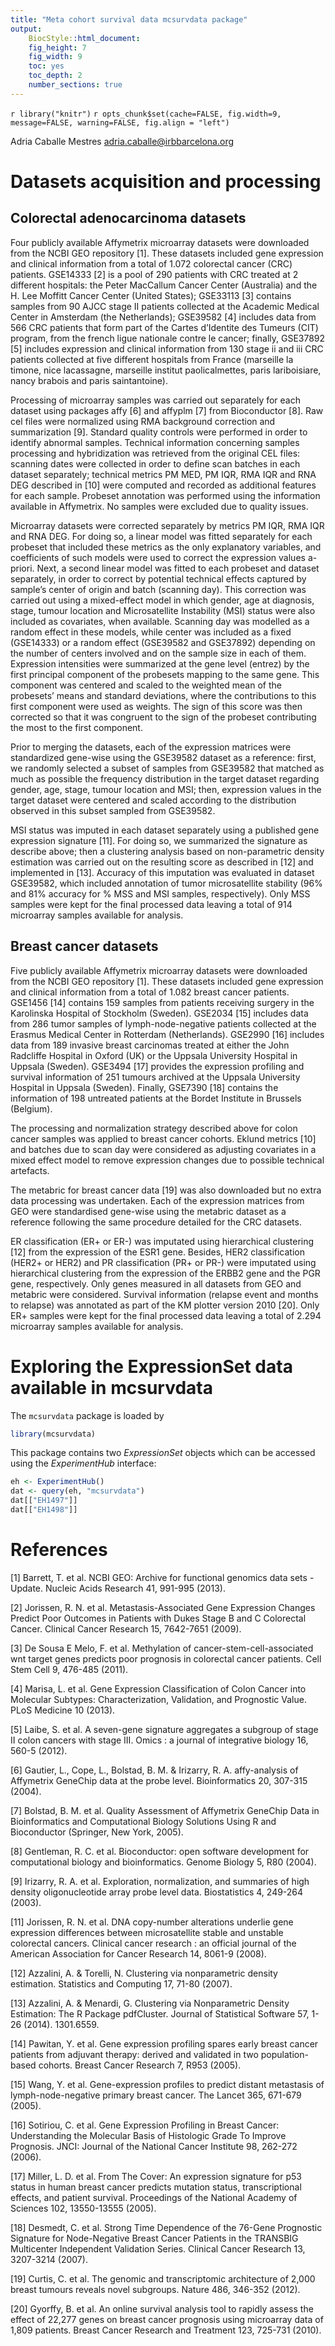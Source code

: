 ```yaml
---
title: "Meta cohort survival data mcsurvdata package"
output:
    BiocStyle::html_document:
    fig_height: 7
    fig_width: 9
    toc: yes
    toc_depth: 2
    number_sections: true
---
```

<!--
%% \VignetteEngine{knitr::rmarkdown}
%% \VignetteIndexEntry{analysis vignette}
-->

`r library("knitr")`
`r opts_chunk$set(cache=FALSE, fig.width=9, message=FALSE,
warning=FALSE, fig.align = "left")`

Adria Caballe Mestres
<adria.caballe@irbbarcelona.org>

# Datasets acquisition and processing


## Colorectal adenocarcinoma datasets
Four publicly available Affymetrix microarray datasets were downloaded
from the NCBI GEO repository [1]. These datasets included gene
expression  and clinical information from a total of 1.072 colorectal
cancer (CRC) patients. GSE14333 [2] is a pool of 290 patients with CRC
treated at 2 different hospitals: the Peter MacCallum Cancer Center
(Australia) and the H. Lee Moffitt Cancer Center (United States);
GSE33113 [3] contains samples from 90 AJCC stage II patients collected
at the Academic Medical Center in Amsterdam (the Netherlands);
GSE39582 [4] includes data from 566 CRC patients that form part of the
Cartes d'Identite des Tumeurs (CIT) program, from the french ligue
nationale contre le cancer; finally, GSE37892 [5] includes expression
and clinical information from 130 stage ii and iii CRC patients
collected at five different hospitals from France (marseille la
timone, nice lacassagne, marseille institut paolicalmettes, paris
lariboisiare, nancy brabois and paris saintantoine).

Processing of microarray samples was carried out separately for each
dataset using packages affy [6] and affyplm [7] from Bioconductor
[8]. Raw cel files were normalized using RMA background correction and
summarization [9]. Standard quality controls were performed in order
to identify abnormal samples. Technical information concerning samples
processing and hybridization was retrieved from the original CEL
files: scanning dates were collected in order to define scan batches
in each dataset separately; technical metrics PM MED, PM IQR, RMA IQR
and RNA DEG described in [10] were computed and recorded as additional
features for each sample. Probeset annotation was performed using
the information available in Affymetrix. No samples were excluded due
to quality issues.

Microarray datasets were corrected separately by metrics PM IQR, RMA
IQR and RNA DEG. For doing so, a linear model was fitted separately
for each probeset that included these metrics as the only explanatory
variables, and coefficients of such models were used to correct the
expression values a-priori. Next, a second linear model was fitted to
each probeset and dataset separately, in order to correct by potential
technical effects captured by sample's center of origin and batch
(scanning day). This correction was carried out using a mixed-effect
model in which gender, age at diagnosis, stage, tumour location and
Microsatellite Instability (MSI) status were also included as
covariates, when available. Scanning day was modelled as a random
effect in these models, while center was included as a fixed
(GSE14333) or a random effect (GSE39582 and GSE37892) depending on
the number of centers involved and on the sample size in each of
them. Expression intensities were summarized at the gene level
(entrez) by the first principal component of the probesets mapping to
the same gene. This component was centered and scaled to the weighted
mean of the probesets' means and standard deviations, where the
contributions to this first component were used as weights. The sign
of this score was then corrected so that it was congruent to the sign
of the probeset contributing the most to the first component.

Prior to merging the datasets, each of the expression matrices were
standardized gene-wise using the GSE39582 dataset as a reference:
first, we randomly selected a subset of samples from GSE39582 that
matched as much as possible the frequency distribution in the target
dataset regarding gender, age, stage, tumour location and MSI; then,
expression values in the target dataset were centered and scaled
according to the distribution observed in this subset sampled from
GSE39582.

MSI status was imputed in each dataset separately using a published
gene expression signature [11]. For doing so, we summarized the
signature as describe above; then a clustering analysis based on
non-parametric density estimation was carried out on the resulting
score as described in [12] and implemented in [13]. Accuracy of this
imputation was evaluated in dataset GSE39582, which included
annotation of tumor microsatellite stability (96\% and 81\% accuracy for
\% MSS and MSI samples, respectively). Only MSS samples were kept for
the final processed data leaving a total of 914 microarray samples
available for analysis.

## Breast cancer datasets
Five publicly available Affymetrix microarray datasets were downloaded
from the NCBI GEO repository [1]. These datasets included gene
expression and clinical information from a total of 1.082 breast
cancer patients. GSE1456 [14] contains 159 samples from patients
receiving surgery in the Karolinska Hospital of Stockholm
(Sweden). GSE2034 [15] includes data from 286 tumor samples of
lymph-node-negative patients collected at the Erasmus Medical Center
in Rotterdam (Netherlands). GSE2990 [16] includes data from 189
invasive breast carcinomas treated at either the John Radcliffe
Hospital in Oxford (UK) or the Uppsala University Hospital in Uppsala
(Sweden). GSE3494 [17] provides the expression profiling and
survival information of 251 tumours archived at the Uppsala University
Hospital in Uppsala (Sweden). Finally, GSE7390 [18] contains the
information of 198 untreated patients at the Bordet Institute in
Brussels (Belgium).

The processing and normalization strategy described above for colon
cancer samples was applied to breast cancer cohorts. Eklund metrics
[10] and batches due to scan day were considered as adjusting
covariates in a mixed effect model to remove expression changes due to
possible technical artefacts.

The metabric for breast cancer data [19] was also downloaded but no
extra data processing was undertaken. Each of the expression matrices
from GEO were standardised gene-wise using the metabric dataset as a
reference following the same procedure detailed for the CRC datasets.

ER classification (ER+ or ER-) was imputated using hierarchical
clustering [12] from the expression of the ESR1 gene. Besides, HER2
classification (HER2+ or HER2) and PR classification (PR+ or PR-)
were imputated using hierarchical clustering from the expression of the
ERBB2 gene and the PGR gene, respectively. Only genes measured in all
datasets from GEO and metabric were considered. Survival information
(relapse event and months to relapse) was annotated as part of the KM
plotter version 2010 [20]. Only ER+ samples were kept for the final
processed data leaving a total of 2.294 microarray samples available
for analysis.



# Exploring the ExpressionSet data available in mcsurvdata

The `mcsurvdata` package is loaded by

```r
library(mcsurvdata)
```

This package contains two *ExpressionSet* objects which can
be accessed using the *ExperimentHub* interface:

```r
eh <- ExperimentHub()
dat <- query(eh, "mcsurvdata")
dat[["EH1497"]]
dat[["EH1498"]]
```

# References

[1] Barrett, T. et al. NCBI GEO: Archive for functional genomics data
sets - Update. Nucleic Acids Research 41, 991-995 (2013).

[2] Jorissen, R. N. et al. Metastasis-Associated Gene Expression
Changes Predict Poor Outcomes in Patients with Dukes Stage B and C
Colorectal Cancer. Clinical Cancer Research 15, 7642-7651 (2009).

[3] De Sousa E Melo, F. et al. Methylation of
cancer-stem-cell-associated wnt target genes predicts poor prognosis
in colorectal cancer patients. Cell Stem Cell 9, 476-485 (2011).

[4] Marisa, L. et al. Gene Expression Classification of Colon Cancer
into Molecular Subtypes: Characterization, Validation, and Prognostic
Value. PLoS Medicine 10 (2013).

[5] Laibe, S. et al. A seven-gene signature aggregates a subgroup of
stage II colon cancers with stage III. Omics : a journal of
integrative biology 16, 560-5 (2012).

[6] Gautier, L., Cope, L., Bolstad, B. M. & Irizarry,
R. A. affy-analysis of Affymetrix GeneChip data at the probe
level. Bioinformatics 20, 307-315 (2004).

[7] Bolstad, B. M. et al. Quality Assessment of Affymetrix GeneChip
Data in Bioinformatics and Computational Biology Solutions Using R and
Bioconductor (Springer, New York, 2005).

[8] Gentleman, R. C. et al. Bioconductor: open software development
for computational biology and bioinformatics. Genome Biology 5, R80
(2004).

[9] Irizarry, R. A. et al. Exploration, normalization, and summaries
of high density oligonucleotide array probe level data. Biostatistics
4, 249-264 (2003).

[11] Jorissen, R. N. et al. DNA copy-number alterations underlie gene
expression differences between microsatellite stable and unstable
colorectal cancers. Clinical cancer research : an official journal of
the American Association for Cancer Research 14, 8061-9 (2008).

[12] Azzalini, A. & Torelli, N. Clustering via nonparametric density
estimation. Statistics and Computing 17, 71-80 (2007).

[13] Azzalini, A. & Menardi, G. Clustering via Nonparametric Density
Estimation: The R Package pdfCluster. Journal of Statistical
Software 57, 1-26 (2014). 1301.6559.

[14] Pawitan, Y. et al. Gene expression profiling spares early breast
cancer patients from adjuvant therapy: derived and validated in two
population-based cohorts. Breast Cancer Research 7, R953 (2005).

[15] Wang, Y. et al. Gene-expression profiles to predict distant
metastasis of lymph-node-negative primary breast cancer. The Lancet
365, 671-679 (2005).

[16] Sotiriou, C. et al. Gene Expression Profiling in Breast Cancer:
Understanding the Molecular Basis of Histologic Grade To Improve
Prognosis. JNCI: Journal of the National Cancer Institute 98, 262-272
(2006).

[17] Miller, L. D. et al. From The Cover: An expression signature for
p53 status in human breast cancer predicts mutation status,
transcriptional effects, and patient survival. Proceedings of the
National Academy of Sciences 102, 13550-13555 (2005).

[18] Desmedt, C. et al. Strong Time Dependence of the 76-Gene
Prognostic Signature for Node-Negative Breast Cancer Patients in the
TRANSBIG Multicenter Independent Validation Series. Clinical Cancer
Research 13, 3207-3214 (2007).

[19] Curtis, C. et al. The genomic and transcriptomic architecture of
2,000 breast tumours reveals novel subgroups. Nature 486, 346-352
(2012).

[20] Gyorffy, B. et al. An online survival analysis tool to rapidly
assess the effect of 22,277 genes on breast cancer prognosis using
microarray data of 1,809 patients. Breast Cancer Research and
Treatment 123, 725-731 (2010).
